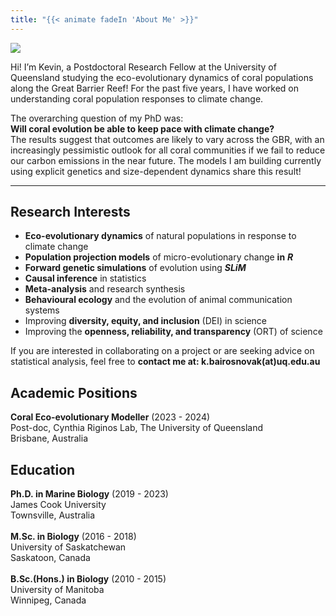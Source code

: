 ```yaml
---
title: "{{< animate fadeIn 'About Me' >}}"
---
```


::: {.animate__animated .animate__fadeIn .animate__faster}
::: {layout="[ 30, 70 ]"}
::: {#first-column}
![](img/headshot.jpg)
:::

::: {#second-column column.width="70%"}
Hi! I'm Kevin, a Postdoctoral Research Fellow at the University of Queensland studying the eco-evolutionary dynamics of coral populations along the Great Barrier Reef! For the past five years, I have worked on understanding coral population responses to climate change.\

The overarching question of my PhD was:\
**Will coral evolution be able to keep pace with climate change?**\
The results suggest that outcomes are likely to vary across the GBR, with an increasingly pessimistic outlook for all coral communities if we fail to reduce our carbon emissions in the near future. The models I am building currently using explicit genetics and size-dependent dynamics share this result!
:::
:::
:::

------------------------------------------------------------------------

::: {.animate__animated .animate__fadeInDown .animate__faster .animate__delay-1s}
## Research Interests

-   **Eco-evolutionary dynamics** of natural populations in response to climate change
-   **Population projection models** of micro-evolutionary change **in** ***R***
-   **Forward genetic simulations** of evolution using ***SLiM***
-   **Causal inference** in statistics
-   **Meta-analysis** and research synthesis
-   **Behavioural ecology** and the evolution of animal communication systems
-   Improving **diversity, equity, and inclusion** (DEI) in science
-   Improving the **openness, reliability, and transparency** (ORT) of science

If you are interested in collaborating on a project or are seeking advice on statistical analysis, feel free to **contact me at: k.bairosnovak(at)uq.edu.au**
:::

## Academic Positions

::: {.animate__animated .animate__fadeIn .animate__faster .animate__delay-2s}
<div>

<!-- **Quantitative Evolutionary Ecologist** (2024 - present)\ -->

<!-- Diana Fisher Lab, The University of Queensland\ -->

<!-- \ -->

**Coral Eco-evolutionary Modeller** (2023 - 2024)\
Post-doc, Cynthia Riginos Lab, The University of Queensland\
Brisbane, Australia\

</div>
:::

## Education

::: {.animate__animated .animate__fadeIn .animate__faster .animate__delay-2s}
<div>

**Ph.D. in Marine Biology** (2019 - 2023)\
James Cook University\
Townsville, Australia\
\
**M.Sc. in Biology** (2016 - 2018)\
University of Saskatchewan\
Saskatoon, Canada\
\
**B.Sc.(Hons.) in Biology** (2010 - 2015)\
University of Manitoba\
Winnipeg, Canada\

</div>
:::
